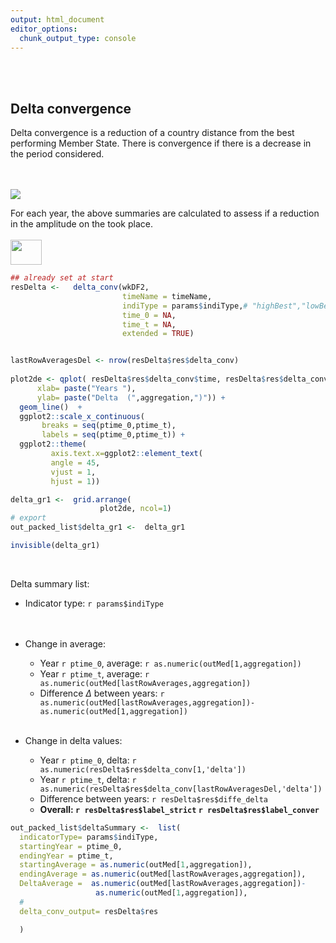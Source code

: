 ```yaml
---
output: html_document
editor_options: 
  chunk_output_type: console
---
```





<br><br> 


## Delta convergence 


Delta convergence is a reduction of a country distance from the best performing Member State. There is convergence if there is a decrease in the period considered. 

<br><br> 
<img src="delta_convergence.png">
<br>

For each year, the above summaries are calculated to assess if a reduction in 
the amplitude on the took place.
<br> <br>
<img src="eurofound.jpg" width=50px height=40px>
<br>
```r
## already set at start
resDelta <-   delta_conv(wkDF2,
                         timeName = timeName,
                         indiType = params$indiType,# "highBest","lowBest", #params$indiType
                         time_0 = NA,
                         time_t = NA,
                         extended = TRUE) 


lastRowAveragesDel <- nrow(resDelta$res$delta_conv)
 
plot2de <- qplot( resDelta$res$delta_conv$time, resDelta$res$delta_conv$delta,
      xlab= paste("Years "),
      ylab= paste("Delta  (",aggregation,")")) +
  geom_line()  +
  ggplot2::scale_x_continuous(
       breaks = seq(ptime_0,ptime_t),
       labels = seq(ptime_0,ptime_t)) +
  ggplot2::theme( 
         axis.text.x=ggplot2::element_text(
         angle = 45,
         vjust = 1,
         hjust = 1))

delta_gr1 <-  grid.arrange(
                    plot2de, ncol=1)
# export
out_packed_list$delta_gr1 <-  delta_gr1

invisible(delta_gr1) 

```


  
<br>


Delta summary list:   


  * Indicator type: `r params$indiType`    
<br>  
  * Change in average:    
  
      + Year `r ptime_0`, average:  `r as.numeric(outMed[1,aggregation])`   
      + Year `r ptime_t`, average:  `r as.numeric(outMed[lastRowAverages,aggregation])`     
      + Difference $\Delta$ between years: `r as.numeric(outMed[lastRowAverages,aggregation])-as.numeric(outMed[1,aggregation])`     
<br>
  * Change in delta values:    
  
      + Year `r ptime_0`, delta:  `r as.numeric(resDelta$res$delta_conv[1,'delta'])`   
      + Year `r ptime_t`, delta:  `r as.numeric(resDelta$res$delta_conv[lastRowAveragesDel,'delta'])`     
      + Difference  between years: `r resDelta$res$diffe_delta`    
      +  **Overall: `r resDelta$res$label_strict`  `r resDelta$res$label_conver`** 
  
             
      
 
 
 
 
```r

out_packed_list$deltaSummary <-  list(
  indicatorType= params$indiType,
  startingYear = ptime_0,
  endingYear = ptime_t,
  startingAverage = as.numeric(outMed[1,aggregation]),
  endingAverage = as.numeric(outMed[lastRowAverages,aggregation]),
  DeltaAverage =  as.numeric(outMed[lastRowAverages,aggregation])-
                   as.numeric(outMed[1,aggregation]),
  #
  delta_conv_output= resDelta$res

  )
```


 




